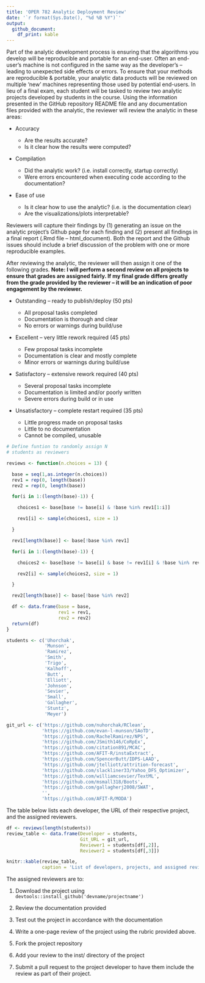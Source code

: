 ```yaml
---
title: 'OPER 782 Analytic Deployment Review'
date: '`r format(Sys.Date(), "%d %B %Y")`'
output: 
  github_document:
    df_print: kable
---
```


Part of the analytic development process is ensuring that the algorithms you develop will be reproducible and portable for an end-user.  Often an end-user’s machine is not configured in the same way as the developer’s – leading to unexpected side effects or errors.  To ensure that your methods are reproducible & portable, your analytic data products will be reviewed on multiple ‘new’ machines representing those used by potential end-users.
In lieu of a final exam, each student will be tasked to review two analytic projects developed by students in the course.  Using the information presented in the GitHub repository README file and any documentation files provided with the analytic, the reviewer will review the analytic in these areas:

- Accuracy

    + Are the results accurate? 
    + Is it clear how the results were computed?

- Compilation

    + Did the analytic work? (i.e. install correctly, startup correctly)
    + Were errors encountered when executing code according to the documentation?

- Ease of use

    + Is it clear how to use the analytic?  (i.e. is the documentation clear)
    + Are the visualizations/plots interpretable? 

Reviewers will capture their findings by (1) generating an issue on the analytic project’s Github page for each finding and (2) present all findings in a final report (.Rmd file – html_document).  Both the report and the Github issues should include a brief discussion of the problem with one or more reproducible examples.

After reviewing the analytic, the reviewer will then assign it one of the following grades.  __Note: I will perform a second review on all projects to ensure that grades are assigned fairly.  If my final grade differs greatly from the grade provided by the reviewer – it will be an indication of poor engagement by the reviewer.__

- Outstanding – ready to publish/deploy (50 pts)

    + All proposal tasks completed 
    + Documentation is thorough and clear
    + No errors or warnings during build/use

- Excellent – very little rework required (45 pts)

    + Few proposal tasks incomplete 
    + Documentation is clear and mostly complete
    + Minor errors or warnings during build/use

- Satisfactory – extensive rework required (40 pts) 

    + Several proposal tasks incomplete
    + Documentation is limited and/or poorly written
    + Severe errors during build or in use

- Unsatisfactory – complete restart required (35 pts) 

    + Little progress made on proposal tasks 
    + Little to no documentation
    + Cannot be compiled, unusable

```r
# Define funtion to randomly assign N
# students as reviewers

reviews <- function(n.choices = 13) {

  base = seq(1,as.integer(n.choices))
  rev1 = rep(0, length(base))
  rev2 = rep(0, length(base))

  for(i in 1:(length(base)-1)) {

    choices1 <- base[base != base[i] & !base %in% rev1[1:i]]

    rev1[i] <- sample(choices1, size = 1)

  }

  rev1[length(base)] <- base[!base %in% rev1]

  for(i in 1:(length(base)-1)) {

    choices2 <- base[base != base[i] & base != rev1[i] & !base %in% rev2[1:i]]

    rev2[i] <- sample(choices2, size = 1)

  }

  rev2[length(base)] <- base[!base %in% rev2]

  df <- data.frame(base = base,
                   rev1 = rev1,
                   rev2 = rev2)
  return(df)
}
```

```r
students <- c('Uhorchak',
              'Munson',
              'Ramirez',
              'Smith',
              'Trigo',
              'Kalhoff',
              'Butt',
              'Elliott',
              'Johnson',
              'Sevier',
              'Small',
              'Gallagher',
              'Stuntz',
              'Meyer')

git_url <- c('https://github.com/nuhorchak/RClean',
             'https://github.com/evan-l-munson/SAoTD',
             'https://github.com/RachelRamirez/NPS',
             'https://github.com/JSmith146/CoRpEx',
             'https://github.com/citation891/MCAC',
             'https://github.com/AFIT-R/instaExtract',
             'https://github.com/SpencerButt/IDPS-LAAD',
             'https://github.com/jtelliott/attrition-forecast',
             'https://github.com/slackliner33/Yahoo_DFS_Optimizer',
             'https://github.com/williamcsevier/TextML',
             'https://github.com/msmall318/Boots',
             'https://github.com/gallagherj2008/SWAT',
             '',
             'https://github.com/AFIT-R/MODA')
```

The table below lists each developer, the URL of their respective project, and the assigned reviewers. 

```r
df <- reviews(length(students))
review_table <- data.frame(Developer = students,
                           Git_URL = git_url,
                           Reviewer1 = students[df[,2]],
                           Reviewer2 = students[df[,3]])

knitr::kable(review_table,
             caption = 'List of developers, projects, and assigned reviewers for OPER782 (Winter 2018)')
```

The assigned reviewers are to:

1. Download the project using `devtools::install_github('devname/projectname')`

2. Review the documentation provided 

3. Test out the project in accordance with the documentation

4. Write a one-page review of the project using the rubric provided above.

5. Fork the project repository

6. Add your review to the inst/ directory of the project

7. Submit a pull request to the project developer to have them include the review as part of their project.

